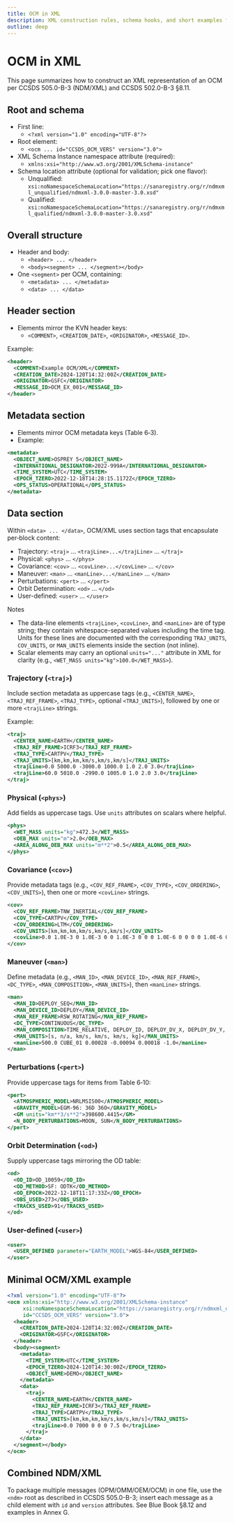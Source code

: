 ```yaml
---
title: OCM in XML
description: XML construction rules, schema hooks, and short examples for OCM (CCSDS 502.0-B-3, §8.11)
outline: deep
---
```


# OCM in XML

This page summarizes how to construct an XML representation of an OCM per CCSDS 505.0-B-3 (NDM/XML) and CCSDS 502.0-B-3 §8.11.

## Root and schema

- First line:
  - `<?xml version="1.0" encoding="UTF-8"?>`
- Root element:
  - `<ocm ... id="CCSDS_OCM_VERS" version="3.0">`
- XML Schema Instance namespace attribute (required):
  - `xmlns:xsi="http://www.w3.org/2001/XMLSchema-instance"`
- Schema location attribute (optional for validation; pick one flavor):
  - Unqualified: `xsi:noNamespaceSchemaLocation="https://sanaregistry.org/r/ndmxml_unqualified/ndmxml-3.0.0-master-3.0.xsd"`
  - Qualified: `xsi:noNamespaceSchemaLocation="https://sanaregistry.org/r/ndmxml_qualified/ndmxml-3.0.0-master-3.0.xsd"`

## Overall structure

- Header and body:
  - `<header> ... </header>`
  - `<body><segment> ... </segment></body>`
- One `<segment>` per OCM, containing:
  - `<metadata> ... </metadata>`
  - `<data> ... </data>`

## Header section

- Elements mirror the KVN header keys:
  - `<COMMENT>`, `<CREATION_DATE>`, `<ORIGINATOR>`, `<MESSAGE_ID>`.

Example:

```xml
<header>
  <COMMENT>Example OCM/XML</COMMENT>
  <CREATION_DATE>2024-120T14:32:00Z</CREATION_DATE>
  <ORIGINATOR>GSFC</ORIGINATOR>
  <MESSAGE_ID>OCM_EX_001</MESSAGE_ID>
</header>
```

## Metadata section

- Elements mirror OCM metadata keys (Table 6‑3).
- Example:

```xml
<metadata>
  <OBJECT_NAME>OSPREY 5</OBJECT_NAME>
  <INTERNATIONAL_DESIGNATOR>2022-999A</INTERNATIONAL_DESIGNATOR>
  <TIME_SYSTEM>UTC</TIME_SYSTEM>
  <EPOCH_TZERO>2022-12-18T14:28:15.1172Z</EPOCH_TZERO>
  <OPS_STATUS>OPERATIONAL</OPS_STATUS>
</metadata>
```

## Data section

Within `<data> ... </data>`, OCM/XML uses section tags that encapsulate per‑block content:

- Trajectory: `<traj>` … `<trajLine>...</trajLine>` … `</traj>`
- Physical: `<phys>` … `</phys>`
- Covariance: `<cov>` … `<covLine>...</covLine>` … `</cov>`
- Maneuver: `<man>` … `<manLine>...</manLine>` … `</man>`
- Perturbations: `<pert>` … `</pert>`
- Orbit Determination: `<od>` … `</od>`
- User-defined: `<user>` … `</user>`

Notes
- The data-line elements `<trajLine>`, `<covLine>`, and `<manLine>` are of type string; they contain whitespace-separated values including the time tag. Units for these lines are documented with the corresponding `TRAJ_UNITS`, `COV_UNITS`, or `MAN_UNITS` elements inside the section (not inline).
- Scalar elements may carry an optional `units="..."` attribute in XML for clarity (e.g., `<WET_MASS units="kg">100.0</WET_MASS>`).

### Trajectory (`<traj>`)

Include section metadata as uppercase tags (e.g., `<CENTER_NAME>`, `<TRAJ_REF_FRAME>`, `<TRAJ_TYPE>`, optional `<TRAJ_UNITS>`), followed by one or more `<trajLine>` strings.

Example:

```xml
<traj>
  <CENTER_NAME>EARTH</CENTER_NAME>
  <TRAJ_REF_FRAME>ICRF3</TRAJ_REF_FRAME>
  <TRAJ_TYPE>CARTPV</TRAJ_TYPE>
  <TRAJ_UNITS>[km,km,km,km/s,km/s,km/s]</TRAJ_UNITS>
  <trajLine>0.0 5000.0 -3000.0 1000.0 1.0 2.0 3.0</trajLine>
  <trajLine>60.0 5010.0 -2990.0 1005.0 1.0 2.0 3.0</trajLine>
</traj>
```

### Physical (`<phys>`)

Add fields as uppercase tags. Use `units` attributes on scalars where helpful.

```xml
<phys>
  <WET_MASS units="kg">472.3</WET_MASS>
  <OEB_MAX units="m">2.0</OEB_MAX>
  <AREA_ALONG_OEB_MAX units="m**2">0.5</AREA_ALONG_OEB_MAX>
</phys>
```

### Covariance (`<cov>`)

Provide metadata tags (e.g., `<COV_REF_FRAME>`, `<COV_TYPE>`, `<COV_ORDERING>`, `<COV_UNITS>`), then one or more `<covLine>` strings.

```xml
<cov>
  <COV_REF_FRAME>TNW_INERTIAL</COV_REF_FRAME>
  <COV_TYPE>CARTPV</COV_TYPE>
  <COV_ORDERING>LTM</COV_ORDERING>
  <COV_UNITS>[km,km,km,km/s,km/s,km/s]</COV_UNITS>
  <covLine>0.0 1.0E-3 0 1.0E-3 0 0 1.0E-3 0 0 0 1.0E-6 0 0 0 0 1.0E-6 0 0 0 0 0 1.0E-6</covLine>
</cov>
```

### Maneuver (`<man>`)

Define metadata (e.g., `<MAN_ID>`, `<MAN_DEVICE_ID>`, `<MAN_REF_FRAME>`, `<DC_TYPE>`, `<MAN_COMPOSITION>`, `<MAN_UNITS>`), then `<manLine>` strings.

```xml
<man>
  <MAN_ID>DEPLOY_SEQ</MAN_ID>
  <MAN_DEVICE_ID>DEPLOY</MAN_DEVICE_ID>
  <MAN_REF_FRAME>RSW_ROTATING</MAN_REF_FRAME>
  <DC_TYPE>CONTINUOUS</DC_TYPE>
  <MAN_COMPOSITION>TIME_RELATIVE, DEPLOY_ID, DEPLOY_DV_X, DEPLOY_DV_Y, DEPLOY_DV_Z, DEPLOY_MASS</MAN_COMPOSITION>
  <MAN_UNITS>[s, n/a, km/s, km/s, km/s, kg]</MAN_UNITS>
  <manLine>500.0 CUBE_01 0.00028 -0.00094 0.00018 -1.0</manLine>
</man>
```

### Perturbations (`<pert>`)

Provide uppercase tags for items from Table 6‑10:

```xml
<pert>
  <ATMOSPHERIC_MODEL>NRLMSIS00</ATMOSPHERIC_MODEL>
  <GRAVITY_MODEL>EGM-96: 36D 36O</GRAVITY_MODEL>
  <GM units="km**3/s**2">398600.4415</GM>
  <N_BODY_PERTURBATIONS>MOON, SUN</N_BODY_PERTURBATIONS>
</pert>
```

### Orbit Determination (`<od>`)

Supply uppercase tags mirroring the OD table:

```xml
<od>
  <OD_ID>OD_10059</OD_ID>
  <OD_METHOD>SF: ODTK</OD_METHOD>
  <OD_EPOCH>2022-12-18T11:17:33Z</OD_EPOCH>
  <OBS_USED>273</OBS_USED>
  <TRACKS_USED>91</TRACKS_USED>
</od>
```

### User-defined (`<user>`)

```xml
<user>
  <USER_DEFINED parameter="EARTH_MODEL">WGS-84</USER_DEFINED>
</user>
```

## Minimal OCM/XML example

```xml
<?xml version="1.0" encoding="UTF-8"?>
<ocm xmlns:xsi="http://www.w3.org/2001/XMLSchema-instance"
     xsi:noNamespaceSchemaLocation="https://sanaregistry.org/r/ndmxml_unqualified/ndmxml-3.0.0-master-3.0.xsd"
     id="CCSDS_OCM_VERS" version="3.0">
  <header>
    <CREATION_DATE>2024-120T14:32:00Z</CREATION_DATE>
    <ORIGINATOR>GSFC</ORIGINATOR>
  </header>
  <body><segment>
    <metadata>
      <TIME_SYSTEM>UTC</TIME_SYSTEM>
      <EPOCH_TZERO>2024-120T14:30:00Z</EPOCH_TZERO>
      <OBJECT_NAME>DEMO</OBJECT_NAME>
    </metadata>
    <data>
      <traj>
        <CENTER_NAME>EARTH</CENTER_NAME>
        <TRAJ_REF_FRAME>ICRF3</TRAJ_REF_FRAME>
        <TRAJ_TYPE>CARTPV</TRAJ_TYPE>
        <TRAJ_UNITS>[km,km,km,km/s,km/s,km/s]</TRAJ_UNITS>
        <trajLine>0.0 7000 0 0 0 7.5 0</trajLine>
      </traj>
    </data>
  </segment></body>
</ocm>
```

## Combined NDM/XML

To package multiple messages (OPM/OMM/OEM/OCM) in one file, use the `<ndm>` root as described in CCSDS 505.0-B-3; insert each message as a child element with `id` and `version` attributes. See Blue Book §8.12 and examples in Annex G.